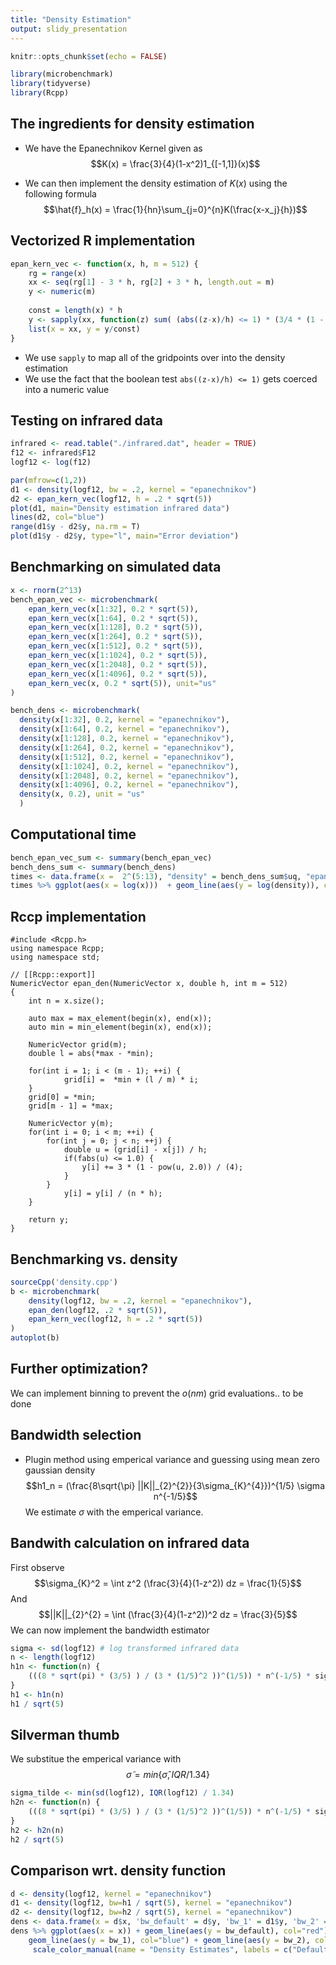 ```yaml
---
title: "Density Estimation"
output: slidy_presentation
---
```


```r
knitr::opts_chunk$set(echo = FALSE)
```
```r

library(microbenchmark)
library(tidyverse)
library(Rcpp)
```

## The ingredients for density estimation

- We have the Epanechnikov Kernel given as
$$K(x) = \frac{3}{4}(1-x^2)1_{[-1,1]}(x)$$
 
- We can then implement the density estimation of $K(x)$ using the following formula
$$\hat{f}_h(x) = \frac{1}{hn}\sum_{j=0}^{n}K(\frac{x-x_j}{h})$$

## Vectorized R implementation

```r
epan_kern_vec <- function(x, h, m = 512) {
	rg = range(x)
	xx <- seq(rg[1] - 3 * h, rg[2] + 3 * h, length.out = m)
	y <- numeric(m)
	
	const = length(x) * h
	y <- sapply(xx, function(z) sum( (abs((z-x)/h) <= 1) * (3/4 * (1 - ((z - x)/(h))^2)))) 
	list(x = xx, y = y/const)
}
```
- We use ``sapply`` to map all of the gridpoints over into the density estimation
- We use the fact that the boolean test ```abs((z-x)/h) <= 1)``` gets coerced into a numeric value

## Testing on infrared data
```r
infrared <- read.table("./infrared.dat", header = TRUE)
f12 <- infrared$F12
logf12 <- log(f12)
```
```r
par(mfrow=c(1,2))
d1 <- density(logf12, bw = .2, kernel = "epanechnikov")
d2 <- epan_kern_vec(logf12, h = .2 * sqrt(5))
plot(d1, main="Density estimation infrared data")
lines(d2, col="blue")
range(d1$y - d2$y, na.rm = T)
plot(d1$y - d2$y, type="l", main="Error deviation")
```

## Benchmarking on simulated data
```r
x <- rnorm(2^13)
bench_epan_vec <- microbenchmark(
	epan_kern_vec(x[1:32], 0.2 * sqrt(5)),
	epan_kern_vec(x[1:64], 0.2 * sqrt(5)),
	epan_kern_vec(x[1:128], 0.2 * sqrt(5)),
	epan_kern_vec(x[1:264], 0.2 * sqrt(5)),
	epan_kern_vec(x[1:512], 0.2 * sqrt(5)),
	epan_kern_vec(x[1:1024], 0.2 * sqrt(5)),
	epan_kern_vec(x[1:2048], 0.2 * sqrt(5)),
	epan_kern_vec(x[1:4096], 0.2 * sqrt(5)),
	epan_kern_vec(x, 0.2 * sqrt(5)), unit="us"
)

bench_dens <- microbenchmark(
  density(x[1:32], 0.2, kernel = "epanechnikov"),
  density(x[1:64], 0.2, kernel = "epanechnikov"),
  density(x[1:128], 0.2, kernel = "epanechnikov"),
  density(x[1:264], 0.2, kernel = "epanechnikov"),
  density(x[1:512], 0.2, kernel = "epanechnikov"),
  density(x[1:1024], 0.2, kernel = "epanechnikov"),
  density(x[1:2048], 0.2, kernel = "epanechnikov"),
  density(x[1:4096], 0.2, kernel = "epanechnikov"),
  density(x, 0.2), unit = "us"
  )

```


## Computational time
```r
bench_epan_vec_sum <- summary(bench_epan_vec)
bench_dens_sum <- summary(bench_dens)
times <- data.frame(x =  2^(5:13), "density" = bench_dens_sum$uq, "epan_kern_vec" = bench_epan_vec_sum$uq)
times %>% ggplot(aes(x = log(x)))  + geom_line(aes(y = log(density)), col="red") + geom_line(aes(y = log(epan_kern_vec)), col="blue")
```

## Rccp implementation
```Rcpp
#include <Rcpp.h>
using namespace Rcpp;
using namespace std;

// [[Rcpp::export]]
NumericVector epan_den(NumericVector x, double h, int m = 512)
{
	int n = x.size();
	
	auto max = max_element(begin(x), end(x));
	auto min = min_element(begin(x), end(x));
	
	NumericVector grid(m);
	double l = abs(*max - *min);
		
	for(int i = 1; i < (m - 1); ++i) {
			grid[i] =  *min + (l / m) * i;
	}
	grid[0] = *min;
	grid[m - 1] = *max; 
	
	NumericVector y(m);
	for(int i = 0; i < m; ++i) {
		for(int j = 0; j < n; ++j) {
			double u = (grid[i] - x[j]) / h;
			if(fabs(u) <= 1.0) {
				y[i] += 3 * (1 - pow(u, 2.0)) / (4);
			}
		}
			y[i] = y[i] / (n * h);
	}
	
	return y;
}
```
## Benchmarking vs. density
```r
sourceCpp('density.cpp')
b <- microbenchmark(
	density(logf12, bw = .2, kernel = "epanechnikov"),
	epan_den(logf12, .2 * sqrt(5)),
	epan_kern_vec(logf12, h = .2 * sqrt(5))
)
autoplot(b)
```

## Further optimization? 
We can implement binning to prevent the $o(nm)$ grid evaluations.. to be done

## Bandwidth selection
- Plugin method using emperical variance and guessing using mean zero gaussian density
$$h1_n =  (\frac{8\sqrt{\pi} ||K||_{2}^{2}}{3\sigma_{K}^{4}})^{1/5} \sigma n^{-1/5}$$
We estimate $\sigma$ with the emperical variance. 

## Bandwith calculation on infrared data
First observe 
$$\sigma_{K}^2 = \int z^2 (\frac{3}{4}(1-z^2)) dz = \frac{1}{5}$$
And 
$$||K||_{2}^{2} = \int (\frac{3}{4}(1-z^2))^2 dz = \frac{3}{5}$$
We can now implement the bandwidth estimator
```r
sigma <- sd(logf12) # log transformed infrared data
n <- length(logf12)
h1n <- function(n) {
	(((8 * sqrt(pi) * (3/5) ) / (3 * (1/5)^2 ))^(1/5)) * n^(-1/5) * sigma
}
h1 <- h1n(n)
h1 / sqrt(5)

```


## Silverman thumb
We substitue the emperical variance with 
$$\tilde{\sigma} = min\{\hat{\sigma}, IQR/1.34\}$$
```r
sigma_tilde <- min(sd(logf12), IQR(logf12) / 1.34)
h2n <- function(n) {
	(((8 * sqrt(pi) * (3/5) ) / (3 * (1/5)^2 ))^(1/5)) * n^(-1/5) * sigma_tilde
}
h2 <- h2n(n)
h2 / sqrt(5)
```

## Comparison wrt. density function
```r
d <- density(logf12, kernel = "epanechnikov")
d1 <- density(logf12, bw=h1 / sqrt(5), kernel = "epanechnikov")
d2 <- density(logf12, bw=h2 / sqrt(5), kernel = "epanechnikov")
dens <- data.frame(x = d$x, 'bw_default' = d$y, 'bw_1' = d1$y, 'bw_2' = d2$y)
dens %>% ggplot(aes(x = x)) + geom_line(aes(y = bw_default), col="red")+ 
	geom_line(aes(y = bw_1), col="blue") + geom_line(aes(y = bw_2), col="green") +
	 scale_color_manual(name = "Density Estimates", labels = c("Default", "Emperical Dev", "Silverman"))

```

